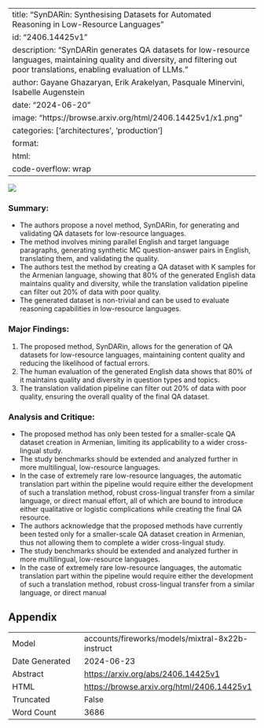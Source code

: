 
---
title: "SynDARin: Synthesising Datasets for Automated Reasoning in Low-Resource Languages"
id: "2406.14425v1"
description: "SynDARin generates QA datasets for low-resource languages, maintaining quality and diversity, and filtering out poor translations, enabling evaluation of LLMs."
author: Gayane Ghazaryan, Erik Arakelyan, Pasquale Minervini, Isabelle Augenstein
date: "2024-06-20"
image: "https://browse.arxiv.org/html/2406.14425v1/x1.png"
categories: ['architectures', 'production']
format:
  html:
    code-overflow: wrap
---

![](https://browse.arxiv.org/html/2406.14425v1/x1.png)

### Summary:

- The authors propose a novel method, SynDARin, for generating and validating QA datasets for low-resource languages.
- The method involves mining parallel English and target language paragraphs, generating synthetic MC question-answer pairs in English, translating them, and validating the quality.
- The authors test the method by creating a QA dataset with K samples for the Armenian language, showing that 80% of the generated English data maintains quality and diversity, while the translation validation pipeline can filter out 20% of data with poor quality.
- The generated dataset is non-trivial and can be used to evaluate reasoning capabilities in low-resource languages.

### Major Findings:

1. The proposed method, SynDARin, allows for the generation of QA datasets for low-resource languages, maintaining content quality and reducing the likelihood of factual errors.
2. The human evaluation of the generated English data shows that 80% of it maintains quality and diversity in question types and topics.
3. The translation validation pipeline can filter out 20% of data with poor quality, ensuring the overall quality of the final QA dataset.

### Analysis and Critique:

- The proposed method has only been tested for a smaller-scale QA dataset creation in Armenian, limiting its applicability to a wider cross-lingual study.
- The study benchmarks should be extended and analyzed further in more multilingual, low-resource languages.
- In the case of extremely rare low-resource languages, the automatic translation part within the pipeline would require either the development of such a translation method, robust cross-lingual transfer from a similar language, or direct manual effort, all of which are bound to introduce either qualitative or logistic complications while creating the final QA resource.
- The authors acknowledge that the proposed methods have currently been tested only for a smaller-scale QA dataset creation in Armenian, thus not allowing them to complete a wider cross-lingual study.
- The study benchmarks should be extended and analyzed further in more multilingual, low-resource languages.
- In the case of extremely rare low-resource languages, the automatic translation part within the pipeline would require either the development of such a translation method, robust cross-lingual transfer from a similar language, or direct manual

## Appendix

|          |          |
|----------|----------|
| Model     | accounts/fireworks/models/mixtral-8x22b-instruct       |
| Date Generated     | 2024-06-23       |
| Abstract | [https://arxiv.org/abs/2406.14425v1](https://arxiv.org/abs/2406.14425v1)        |
| HTML     | [https://browse.arxiv.org/html/2406.14425v1](https://browse.arxiv.org/html/2406.14425v1)       |
| Truncated       | False       |
| Word Count       | 3686       |
